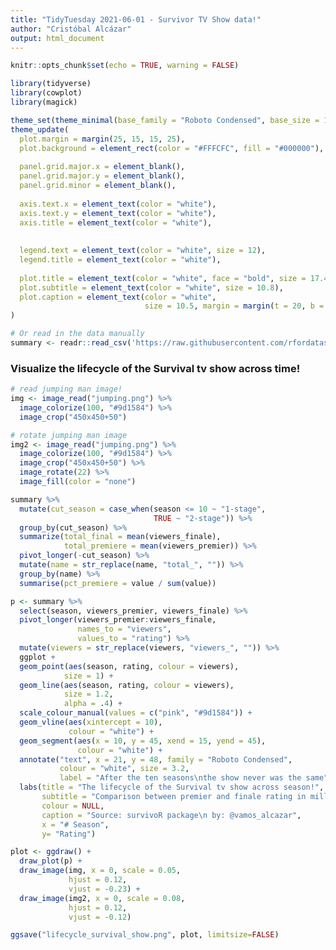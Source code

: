 ```yaml
---
title: "TidyTuesday 2021-06-01 - Survivor TV Show data!"
author: "Cristóbal Alcázar"
output: html_document
---
```


```r
knitr::opts_chunk$set(echo = TRUE, warning = FALSE)
```

```r
library(tidyverse)
library(cowplot)
library(magick)

theme_set(theme_minimal(base_family = "Roboto Condensed", base_size = 10))
theme_update(
  plot.margin = margin(25, 15, 15, 25),
  plot.background = element_rect(color = "#FFFCFC", fill = "#000000"),
  
  panel.grid.major.x = element_blank(),
  panel.grid.major.y = element_blank(),
  panel.grid.minor = element_blank(),
  
  axis.text.x = element_text(color = "white"),
  axis.text.y = element_text(color = "white"),
  axis.title = element_text(color = "white"),
  
  
  legend.text = element_text(color = "white", size = 12),
  legend.title = element_text(color = "white"),
  
  plot.title = element_text(color = "white", face = "bold", size = 17.45),
  plot.subtitle = element_text(color = "white", size = 10.8),
  plot.caption = element_text(color = "white", 
                              size = 10.5, margin = margin(t = 20, b = 0, r = 15))
)
```


```r
# Or read in the data manually
summary <- readr::read_csv('https://raw.githubusercontent.com/rfordatascience/tidytuesday/master/data/2021/2021-06-01/summary.csv')
```


### Visualize the lifecycle of the Survival tv show across time!

```r
# read jumping man image!
img <- image_read("jumping.png") %>% 
  image_colorize(100, "#9d1584") %>% 
  image_crop("450x450+50") 

# rotate jumping man image
img2 <- image_read("jumping.png") %>% 
  image_colorize(100, "#9d1584") %>% 
  image_crop("450x450+50") %>% 
  image_rotate(22) %>% 
  image_fill(color = "none")
```

```r
summary %>% 
  mutate(cut_season = case_when(season <= 10 ~ "1-stage",
                                TRUE ~ "2-stage")) %>% 
  group_by(cut_season) %>% 
  summarize(total_final = mean(viewers_finale),
            total_premiere = mean(viewers_premier)) %>% 
  pivot_longer(-cut_season) %>% 
  mutate(name = str_replace(name, "total_", "")) %>% 
  group_by(name) %>% 
  summarise(pct_premiere = value / sum(value))
```

```r
p <- summary %>% 
  select(season, viewers_premier, viewers_finale) %>% 
  pivot_longer(viewers_premier:viewers_finale,
               names_to = "viewers",
               values_to = "rating") %>% 
  mutate(viewers = str_replace(viewers, "viewers_", "")) %>% 
  ggplot +
  geom_point(aes(season, rating, colour = viewers),
            size = 1) +
  geom_line(aes(season, rating, colour = viewers),
            size = 1.2,
            alpha = .4) +
  scale_colour_manual(values = c("pink", "#9d1584")) +
  geom_vline(aes(xintercept = 10),
             colour = "white") +
  geom_segment(aes(x = 10, y = 45, xend = 15, yend = 45),
               colour = "white") +
  annotate("text", x = 21, y = 48, family = "Roboto Condensed", 
           colour = "white", size = 3.2,
           label = "After the ten seasons\nthe show never was the same") +
  labs(title = "The lifecycle of the Survival tv show across season!",
       subtitle = "Comparison between premier and finale rating in millions",
       colour = NULL,
       caption = "Source: survivoR package\n by: @vamos_alcazar",
       x = "# Season",
       y= "Rating") 

plot <- ggdraw() +
  draw_plot(p) +
  draw_image(img, x = 0, scale = 0.05,
             hjust = 0.12,
             vjust = -0.23) +
  draw_image(img2, x = 0, scale = 0.08,
             hjust = 0.12,
             vjust = -0.12)

ggsave("lifecycle_survival_show.png", plot, limitsize=FALSE)
```


